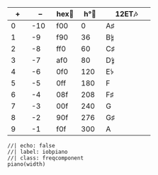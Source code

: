 :::{#notetable}
| **+** | **--** | **[hex]{.tool data-bs-toggle="tooltip" data-bs-title="hexadecimal"}**🎨 | **[h°]{.tool data-bs-toggle="tooltip" data-bs-title="HSL or HSV degrees"}**🎨 | **[12ET]{.tool data-bs-toggle="tooltip" data-bs-title="twelve equal temperament"}**🎶 |
| ------------ | -------------- | -------------- | -------------- | --------------------------- |
| [0]{.color0} | [-10]{.color0} | [f00]{.color0} | [0]{.color0}   | [A[♯]{.iosevka}]{.colorAs}  |
| [1]{.color1} | [-9]{.color1}  | [f90]{.color1} | [36]{.color1}  | [B[𝄲]{.iosevka}]{.colorBc}  |
| [2]{.color2} | [-8]{.color2}  | [ff0]{.color2} | [60]{.color2}  | [C[♯]{.iosevka}]{.colorCs}  |
| [3]{.color3} | [-7]{.color3}  | [af0]{.color3} | [80]{.color3}  | [D[𝄲]{.iosevka}]{.colorDds} |
| [4]{.color4} | [-6]{.color4}  | [0f0]{.color4} | [120]{.color4} | [E[𝄳]{.iosevka}]{.colorDsE} |
| [5]{.color5} | [-5]{.color5}  | [0ff]{.color5} | [180]{.color5} | [F]{.colorF}                |
| [6]{.color6} | [-4]{.color6}  | [08f]{.color6} | [208]{.color6} | [F[♯]{.iosevka}]{.colorFs}  |
| [7]{.color7} | [-3]{.color7}  | [00f]{.color7} | [240]{.color7} | [G]{.colorG}                |
| [8]{.color8} | [-2]{.color8}  | [90f]{.color8} | [276]{.color8} | [G[♯]{.iosevka}]{.colorGs}  |
| [9]{.color9} | [-1]{.color9}  | [f0f]{.color9} | [300]{.color9} | [A]{.colorA}                |
:::

```ojs
//| echo: false
//| label: iobpiano
//| class: freqcomponent
piano(width)
```
